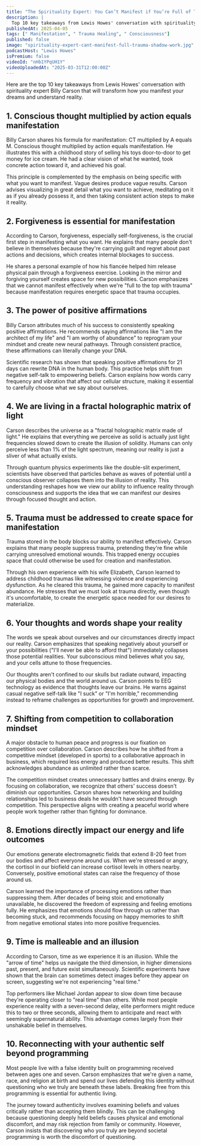 ```yaml
---
title: "The Spirituality Expert: You Can’t Manifest if You’re Full of Trauma! Address Your Shadow Work!"
description: |
  Top 10 key takeaways from Lewis Howes' conversation with spirituality expert Billy Carson that will transform how you manifest your dreams and understand reality.
publishedAt: 2025-04-05
tags: [" Manifestation", " Trauma Healing", " Consciousness"]
published: false
image: "spirituality-expert-cant-manifest-full-trauma-shadow-work.jpg"
podcastHost: "Lewis Howes"
isPremium: false
videoId: "nHb1YPqUH1Y"
videoUploadedAt: "2025-03-31T12:00:00Z"
---
```



<PodcastSummaryPageLayout frontmatter={frontmatter}>

Here are the top 10 key takeaways from Lewis Howes' conversation with spirituality expert Billy Carson that will transform how you manifest your dreams and understand reality.

## 1. Conscious thought multiplied by action equals manifestation

Billy Carson shares his formula for manifestation: CT multiplied by A equals M. Conscious thought multiplied by action equals manifestation. He illustrates this with a childhood story of selling his toys door-to-door to get money for ice cream. He had a clear vision of what he wanted, took concrete action toward it, and achieved his goal.

This principle is complemented by the emphasis on being specific with what you want to manifest. Vague desires produce vague results. Carson advises visualizing in great detail what you want to achieve, meditating on it as if you already possess it, and then taking consistent action steps to make it reality.

## 2. Forgiveness is essential for manifestation

According to Carson, forgiveness, especially self-forgiveness, is the crucial first step in manifesting what you want. He explains that many people don't believe in themselves because they're carrying guilt and regret about past actions and decisions, which creates internal blockages to success.

He shares a personal example of how his fiancée helped him release physical pain through a forgiveness exercise. Looking in the mirror and forgiving yourself creates space for new possibilities. Carson emphasizes that we cannot manifest effectively when we're "full to the top with trauma" because manifestation requires energetic space that trauma occupies.

## 3. The power of positive affirmations

Billy Carson attributes much of his success to consistently speaking positive affirmations. He recommends saying affirmations like "I am the architect of my life" and "I am worthy of abundance" to reprogram your mindset and create new neural pathways. Through consistent practice, these affirmations can literally change your DNA.

Scientific research has shown that speaking positive affirmations for 21 days can rewrite DNA in the human body. This practice helps shift from negative self-talk to empowering beliefs. Carson explains how words carry frequency and vibration that affect our cellular structure, making it essential to carefully choose what we say about ourselves.

## 4. We are living in a fractal holographic matrix of light

Carson describes the universe as a "fractal holographic matrix made of light." He explains that everything we perceive as solid is actually just light frequencies slowed down to create the illusion of solidity. Humans can only perceive less than 1% of the light spectrum, meaning our reality is just a sliver of what actually exists.

Through quantum physics experiments like the double-slit experiment, scientists have observed that particles behave as waves of potential until a conscious observer collapses them into the illusion of reality. This understanding reshapes how we view our ability to influence reality through consciousness and supports the idea that we can manifest our desires through focused thought and action.

## 5. Trauma must be addressed to create space for manifestation

Trauma stored in the body blocks our ability to manifest effectively. Carson explains that many people suppress trauma, pretending they're fine while carrying unresolved emotional wounds. This trapped energy occupies space that could otherwise be used for creation and manifestation.

Through his own experience with his wife Elizabeth, Carson learned to address childhood traumas like witnessing violence and experiencing dysfunction. As he cleared this trauma, he gained more capacity to manifest abundance. He stresses that we must look at trauma directly, even though it's uncomfortable, to create the energetic space needed for our desires to materialize.

## 6. Your thoughts and words shape your reality

The words we speak about ourselves and our circumstances directly impact our reality. Carson emphasizes that speaking negatively about yourself or your possibilities ("I'll never be able to afford that") immediately collapses those potential realities. Your subconscious mind believes what you say, and your cells attune to those frequencies.

Our thoughts aren't confined to our skulls but radiate outward, impacting our physical bodies and the world around us. Carson points to EEG technology as evidence that thoughts leave our brains. He warns against casual negative self-talk like "I suck" or "I'm horrible," recommending instead to reframe challenges as opportunities for growth and improvement.

## 7. Shifting from competition to collaboration mindset

A major obstacle to human peace and progress is our fixation on competition over collaboration. Carson describes how he shifted from a competitive mindset (developed in sports) to a collaborative approach in business, which required less energy and produced better results. This shift acknowledges abundance as unlimited rather than scarce.

The competition mindset creates unnecessary battles and drains energy. By focusing on collaboration, we recognize that others' success doesn't diminish our opportunities. Carson shares how networking and building relationships led to business deals he wouldn't have secured through competition. This perspective aligns with creating a peaceful world where people work together rather than fighting for dominance.

## 8. Emotions directly impact our energy and life outcomes

Our emotions generate electromagnetic fields that extend 8-20 feet from our bodies and affect everyone around us. When we're stressed or angry, the cortisol in our biofield can increase cortisol levels in others nearby. Conversely, positive emotional states can raise the frequency of those around us.

Carson learned the importance of processing emotions rather than suppressing them. After decades of being stoic and emotionally unavailable, he discovered the freedom of expressing and feeling emotions fully. He emphasizes that emotions should flow through us rather than becoming stuck, and recommends focusing on happy memories to shift from negative emotional states into more positive frequencies.

## 9. Time is malleable and an illusion

According to Carson, time as we experience it is an illusion. While the "arrow of time" helps us navigate the third dimension, in higher dimensions past, present, and future exist simultaneously. Scientific experiments have shown that the brain can sometimes detect images before they appear on screen, suggesting we're not experiencing "real time."

Top performers like Michael Jordan appear to slow down time because they're operating closer to "real time" than others. While most people experience reality with a seven-second delay, elite performers might reduce this to two or three seconds, allowing them to anticipate and react with seemingly supernatural ability. This advantage comes largely from their unshakable belief in themselves.

## 10. Reconnecting with your authentic self beyond programming

Most people live with a false identity built on programming received between ages one and seven. Carson emphasizes that we're given a name, race, and religion at birth and spend our lives defending this identity without questioning who we truly are beneath these labels. Breaking free from this programming is essential for authentic living.

The journey toward authenticity involves examining beliefs and values critically rather than accepting them blindly. This can be challenging because questioning deeply held beliefs causes physical and emotional discomfort, and may risk rejection from family or community. However, Carson insists that discovering who you truly are beyond societal programming is worth the discomfort of questioning.

</PodcastSummaryPageLayout>
